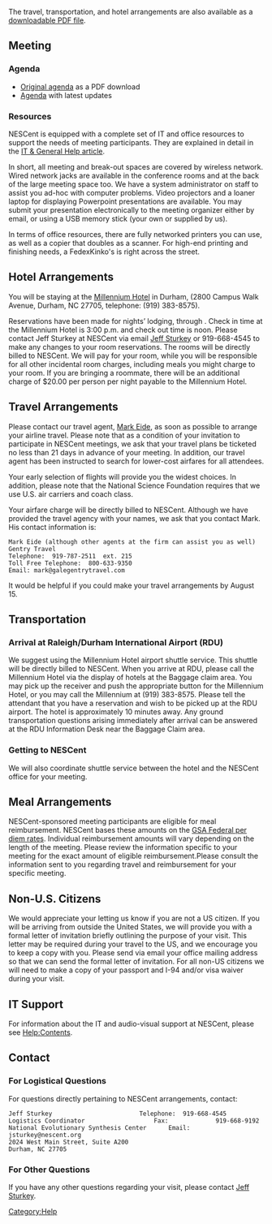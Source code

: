 The travel, transportation, and hotel arrangements are also available as a [[Media:Travel_Arrangements.pdf|downloadable PDF file]].
 
==Meeting==

===Agenda===

* [[Media:Agenda.pdf |Original agenda]] as a PDF download
* [[Agenda|Agenda]] with latest updates

===Resources===

NESCent is equipped with a complete set of IT and office resources to support the needs of meeting participants. They are explained in detail in the [[Help:Contents|IT &amp; General Help article]].

In short, all meeting and break-out spaces are covered by wireless network. Wired network jacks are available in the conference rooms and at the back of the large meeting space too. We have a system administrator on staff to assist you ad-hoc with computer problems. Video projectors and a loaner laptop for displaying Powerpoint presentations are available. You may submit your presentation electronically to the meeting organizer either by email, or using a USB memory stick (your own or supplied by us).

In terms of office resources, there are fully networked printers you can use, as well as a copier that doubles as a scanner. For high-end printing and finishing needs, a FedexKinko's is right across the street.

==Hotel Arrangements==
You will be staying at the [http://www.millenniumhotels.com/MCIL.nsf/LU_HOTELDOC/113$$HotelDescription?OpenDocument Millennium Hotel] in Durham, (2800 Campus Walk Avenue, Durham, NC  27705, telephone: (919) 383-8575).

Reservations have been made for {{Number_Hotel_Nights}} nights’ lodging, {{Start_Date}} through {{End_Date}}.  Check in time at the Millennium Hotel is 3:00 p.m. and check out time is noon.  Please contact Jeff Sturkey at NESCent via email [mailto:jsturkey@nescent.org Jeff Sturkey] or 919-668-4545 to make any changes to your room reservations.  The rooms will be directly billed to NESCent.  We will pay for your room, while you will be responsible for all other incidental room charges, including meals you might charge to your room.  If you are bringing a roommate, there will be an additional charge of $20.00 per person per night payable to the Millennium Hotel.

==Travel Arrangements==
Please contact our travel agent, [mailto:mark@galegentrytravel.com Mark Eide], as soon as possible to arrange your airline travel.  Please note that as a condition of your invitation to participate in NESCent meetings, we ask that your travel plans be ticketed no less than 21 days in advance of your meeting.  In addition, our travel agent has been instructed to search for lower-cost airfares for all attendees.  

Your early selection of flights will provide you the widest choices.  In addition, please note that the National Science Foundation requires that we use U.S. air carriers and coach class. 

Your airfare charge will be directly billed to NESCent.  Although we have provided the travel agency with your names, we ask that you contact Mark.  His contact information is:
<pre>
Mark Eide (although other agents at the firm can assist you as well)
Gentry Travel
Telephone:  919-787-2511  ext. 215	
Toll Free Telephone:  800-633-9350
Email: mark@galegentrytravel.com
</pre>
It would be helpful if you could make your travel arrangements by August 15.

==Transportation==

===Arrival at Raleigh/Durham International Airport (RDU)===
We suggest using the Millennium Hotel airport shuttle service.  This shuttle will be directly billed to NESCent.  When you arrive at RDU, please call the Millennium Hotel via the display of hotels at the Baggage claim area.  You may pick up the receiver and push the appropriate button for the Millennium Hotel, or you may call the Millennium at (919) 383-8575.  Please tell the attendant that you have a reservation and wish to be picked up at the RDU airport.  The hotel is approximately 10 minutes away.  Any ground transportation questions arising immediately after arrival can be answered at the RDU Information Desk near the Baggage Claim area.

===Getting to NESCent===
We will also coordinate shuttle service between the hotel and the NESCent office for your meeting.

==Meal Arrangements== 
NESCent-sponsored meeting participants are eligible for meal reimbursement. NESCent bases these amounts on the [http://www.gsa.gov/Portal/gsa/ep/contentView.do?programId=9704&channelId=-15943&ooid=16365&contentId=17943&pageTypeId=8203&contentType=GSA_BASIC&programPage=%252Fep%252Fprogram%252FgsaBasic.jsp&P=MTT GSA Federal per diem rates]. Individual reimbursement amounts will vary depending on the length of the meeting.  Please review the information specific to your meeting for the exact amount of eligible reimbursement.Please consult the information sent to you regarding travel and reimbursement for your specific meeting.

==Non-U.S. Citizens==
We would appreciate your letting us know if you are not a US citizen.  If you will be arriving from outside the United States, we will provide you with a formal letter of invitation briefly outlining the purpose of your visit.  This letter may be required during your travel to the US, and we encourage you to keep a copy with you.  Please send via email your office mailing address so that we can send the formal letter of invitation.  For all non-US citizens we will need to make a copy of your passport and I-94 and/or visa waiver during your visit.

==IT Support==
For information about the IT and audio-visual support at NESCent, please see [[Help:Contents]].

==Contact==
===For Logistical Questions===
For questions directly pertaining to NESCent arrangements, contact: 
<pre>
Jeff Sturkey						Telephone:  919-668-4545
Logistics Coordinator					Fax:             919-668-9192
National Evolutionary Synthesis Center		Email:         jsturkey@nescent.org
2024 West Main Street, Suite A200
Durham, NC 27705
</pre>

===For Other Questions===
If you have any other questions regarding your visit, please contact [mailto:jsturkey@nescent.org Jeff Sturkey].  

[[Category:Help]]